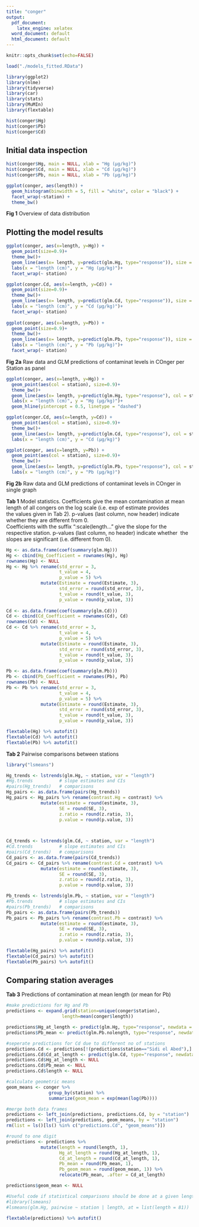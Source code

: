 ```yaml
---
title: "conger"
output:
  pdf_document: 
    latex_engine: xelatex
  word_document: default
  html_document: default
---
```




```r
knitr::opts_chunk$set(echo=FALSE)

load("./models_fitted.RData")

library(ggplot2)
library(nlme)
library(tidyverse)
library(car)
library(stats)
library(MuMIn)
library(flextable)

hist(conger$Hg)
hist(conger$Pb)
hist(conger$Cd)


```


## Initial data inspection

```r

hist(conger$Hg, main = NULL, xlab = "Hg (µg/kg)")
hist(conger$Cd, main = NULL, xlab = "Cd (µg/kg)")
hist(conger$Pb, main = NULL, xlab = "Pb (µg/kg)")

ggplot(conger, aes(length)) + 
  geom_histogram(binwidth = 5, fill = "white", color = "black") + 
  facet_wrap(~station) +
  theme_bw()

```

**Fig 1** Overview of data distribution



## Plotting the model results

```r

ggplot(conger, aes(x=length, y=Hg)) +
  geom_point(size=0.9)+
  theme_bw()+
  geom_line(aes(x= length, y=predict(glm.Hg, type="response")), size = 0.3)+
  labs(x = "length (cm)", y = "Hg (µg/kg)")+
  facet_wrap(~ station)

ggplot(conger.Cd, aes(x=length, y=Cd)) +
  geom_point(size=0.9)+
  theme_bw()+
  geom_line(aes(x= length, y=predict(glm.Cd, type="response")), size = 0.3)+
  labs(x = "length (cm)", y = "Cd (µg/kg)")+
  facet_wrap(~ station)
 
ggplot(conger, aes(x=length, y=Pb)) +
  geom_point(size=0.9)+
  theme_bw()+
  geom_line(aes(x= length, y=predict(glm.Pb, type="response")), size = 0.3)+
  labs(x = "length (cm)", y = "Pb (µg/kg)")+
  facet_wrap(~ station)


```

**Fig 2a** Raw data and GLM predictions of contaminat levels in COnger per Station as panel



```r
ggplot(conger, aes(x=length, y=Hg)) +
  geom_point(aes(col = station), size=0.9)+
  theme_bw()+
  geom_line(aes(x= length, y=predict(glm.Hg, type="response"), col = station, linetype = region), size = 0.3)+
  labs(x = "length (cm)", y = "Hg (µg/kg)")+
  geom_hline(yintercept = 0.5, linetype = "dashed")

ggplot(conger.Cd, aes(x=length, y=Cd)) +
  geom_point(aes(col = station), size=0.9)+
  theme_bw()+
  geom_line(aes(x= length, y=predict(glm.Cd, type="response"), col = station, linetype = region), size = 0.3)+
  labs(x = "length (cm)", y = "Cd (µg/kg)")

ggplot(conger, aes(x=length, y=Pb)) +
  geom_point(aes(col = station), size=0.9)+
  theme_bw()+
  geom_line(aes(x= length, y=predict(glm.Pb, type="response"), col = station, linetype = region), size = 0.3)+
  labs(x = "length (cm)", y = "Pb (µg/kg)")

```

**Fig 2b** Raw data and GLM predictions of contaminat levels in COnger in single graph



**Tab 1** Model statistics. Coefficients give the mean contamination at mean length of all congers on the log scale (i.e. exp of estimate provides the\ values given in Tab 2). p-values (last column, now header) indicate whether they are different from 0.\
Coefficients with the suffix ":scale(length..." give the slope for the respective station. p-values (last column, no header) indicate whether\  
the slopes are significant (i.e. different from 0).

```r


Hg <- as.data.frame(coef(summary(glm.Hg)))
Hg <- cbind(Hg_Coefficient = rownames(Hg), Hg)
rownames(Hg) <- NULL
Hg <- Hg %>% rename(std_error = 3,
                    t_value = 4,
                    p_value = 5) %>%
             mutate(Estimate = round(Estimate, 3),
                    std_error = round(std_error, 3),
                    t_value = round(t_value, 3),
                    p_value = round(p_value, 3)) 
            
Cd <- as.data.frame(coef(summary(glm.Cd)))
Cd <- cbind(Cd_Coefficient = rownames(Cd), Cd)
rownames(Cd) <- NULL
Cd <- Cd %>% rename(std_error = 3,
                    t_value = 4,
                    p_value = 5) %>%
             mutate(Estimate = round(Estimate, 3),
                    std_error = round(std_error, 3),
                    t_value = round(t_value, 3),
                    p_value = round(p_value, 3))

Pb <- as.data.frame(coef(summary(glm.Pb)))
Pb <- cbind(Pb_Coefficient = rownames(Pb), Pb)
rownames(Pb) <- NULL
Pb <- Pb %>% rename(std_error = 3,
                    t_value = 4,
                    p_value = 5) %>%
             mutate(Estimate = round(Estimate, 3),
                    std_error = round(std_error, 3),
                    t_value = round(t_value, 3),
                    p_value = round(p_value, 3))

flextable(Hg) %>% autofit()
flextable(Cd) %>% autofit()
flextable(Pb) %>% autofit()

```



**Tab 2** Pairwise comparisons between stations

```r

library("lsmeans")

Hg_trends <- lstrends(glm.Hg, ~ station, var = "length")
#Hg.trends          # slope estimates and CIs
#pairs(Hg_trends)   # comparisons
Hg_pairs <- as.data.frame(pairs(Hg_trends))
Hg_pairs <- Hg_pairs %>% rename(contrast.Hg = contrast) %>% 
             mutate(estimate = round(estimate, 3),
                    SE = round(SE, 3),
                    z.ratio = round(z.ratio, 3),
                    p.value = round(p.value, 3))
  


Cd_trends <- lstrends(glm.Cd, ~ station, var = "length")
#Cd.trends          # slope estimates and CIs
#pairs(Cd_trends)   # comparisons
Cd_pairs <- as.data.frame(pairs(Cd_trends))
Cd_pairs <- Cd_pairs %>% rename(contrast.Cd = contrast) %>% 
             mutate(estimate = round(estimate, 3),
                    SE = round(SE, 3),
                    z.ratio = round(z.ratio, 3),
                    p.value = round(p.value, 3))

Pb_trends <- lstrends(glm.Pb, ~ station, var = "length")
#Pb.trends          # slope estimates and CIs
#pairs(Pb_trends)   # comparisons
Pb_pairs <- as.data.frame(pairs(Pb_trends))
Pb_pairs <- Pb_pairs %>% rename(contrast.Pb = contrast) %>% 
             mutate(estimate = round(estimate, 3),
                    SE = round(SE, 3),
                    z.ratio = round(z.ratio, 3),
                    p.value = round(p.value, 3))

flextable(Hg_pairs) %>% autofit()
flextable(Cd_pairs) %>% autofit()
flextable(Pb_pairs) %>% autofit()
```



## Comparing station averages

**Tab 3** Predictions of contamination at mean length (or mean for Pb)

```r

#make predictions for Hg and Pb
predictions <- expand.grid(station=unique(conger$station),
                     length=mean(conger$length))

predictions$Hg_at_length <- predict(glm.Hg, type="response", newdata = predictions)
predictions$Pb_mean <- predict(glm.Pb.nolength, type="response", newdata = predictions)

#seperate predictions for Cd due to different no of stations
predictions.Cd <- predictions[!(predictions$station=="Sidi el Abed"),]
predictions.Cd$Cd_at_length <- predict(glm.Cd, type="response", newdata = predictions.Cd)
predictions.Cd$Hg_at_length <- NULL
predictions.Cd$Pb_mean <- NULL
predictions.Cd$length <- NULL

#calculate geometric means
geom_means <- conger %>%
                group_by(station) %>%
                summarize(geom_mean = exp(mean(log(Pb))))

#merge both data frames
predictions <- left_join(predictions, predictions.Cd, by = "station")
predictions <- left_join(predictions, geom_means, by = "station")
rm(list = ls()[ls() %in% c("predictions.Cd", "geom_means")])

#round to one digit
predictions <- predictions %>% 
             mutate(length = round(length, 1),
                    Hg_at_length = round(Hg_at_length, 1),
                    Cd_at_length = round(Cd_at_length, 1),
                    Pb_mean = round(Pb_mean, 1),
                    Pb_geom_mean = round(geom_mean, 1)) %>%
                    relocate(Pb_mean, .after = Cd_at_length)

predictions$geom_mean <- NULL

#Useful code if statistical comparisons should be done at a given length
#library(lsmeans)
#lsmeans(glm.Hg, pairwise ~ station | length, at = list(length = 81))

flextable(predictions) %>% autofit()


```

